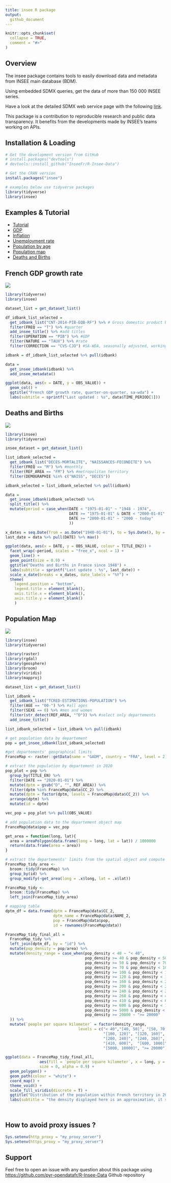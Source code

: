 ---
title: insee R package
output: 
  github_document
---

```{r, echo = FALSE}
knitr::opts_chunk$set(
  collapse = TRUE,
  comment = "#>"
)

```

<!-- <br> -->

<!-- [![CRAN status](https://www.r-pkg.org/badges/version/insee)](https://cran.r-project.org/package=insee) -->
<!-- [![CRAN checks](https://cranchecks.info/badges/worst/insee)](https://cran.r-project.org/web/checks/check_results_insee.html) -->
<!-- [![Codecov test coverage](https://codecov.io/gh/InseeFr/R-Insee-Data/branch/master/graph/badge.svg)](https://codecov.io/gh/InseeFr/R-Insee-Data?branch=master) -->
<!-- [![lifecycle](https://img.shields.io/badge/lifecycle-stable-green.svg)](https://lifecycle.r-lib.org/articles/stages.html) -->
<!-- [![Downloads](https://cranlogs.r-pkg.org/badges/grand-total/insee)](https://cran.r-project.org/package=insee) -->
<!-- [![Downloads](https://cranlogs.r-pkg.org/badges/insee)](https://cran.r-project.org/package=insee) -->
<!-- [![Project Status: Active – The project has reached a stable, usable state and is being actively developed.](https://www.repostatus.org/badges/latest/active.svg)](https://www.repostatus.org/) -->
<!-- [![Build Status](https://travis-ci.org/InseeFr/R-Insee-Data.svg?branch=master)](https://travis-ci.org/InseeFr/R-Insee-Data) -->
<!-- [![R build status](https://github.com/hadrilec/insee/workflows/R-CMD-check/badge.svg)](https://github.com/InseeFr/R-Insee-Data/actions) -->

<!-- <br> -->

## Overview

The insee package contains tools to easily download data and metadata from INSEE main database (BDM). 

Using embedded SDMX queries, get the data of more than 150 000 INSEE series.

Have a look at the detailed SDMX web service page with the following [link](https://www.insee.fr/en/information/2868055).

This package is a contribution to reproducible research and public data  transparency. It benefits from the developments made by INSEE's teams working on APIs.

## Installation & Loading
```{r eval = FALSE}
# Get the development version from GitHub
# install.packages("devtools")
# devtools::install_github("InseeFr/R-Insee-Data")

# Get the CRAN version
install.packages("insee")

# examples below use tidyverse packages 
library(tidyverse)
library(insee)
```
## Examples & Tutorial

* [Tutorial](https://pyr-opendatafr.github.io/R-Insee-Data/articles/insee.html)
* [GDP](https://pyr-opendatafr.github.io/R-Insee-Data/articles/v2_gdp-vignettes.html)
* [Inflation](https://pyr-opendatafr.github.io/R-Insee-Data/articles/v3_inflation-vignettes.html)
* [Unemployment rate](https://pyr-opendatafr.github.io/R-Insee-Data/articles/v4_unem-vignettes.html)
* [Population by age](https://pyr-opendatafr.github.io/R-Insee-Data/articles/v5_pop-vignettes.html)
* [Population map](https://pyr-opendatafr.github.io/R-Insee-Data/articles/v6_pop_map-vignettes.html)
* [Deaths and Births](https://pyr-opendatafr.github.io/R-Insee-Data/articles/v7_death_birth-vignettes.html)

## French GDP growth rate

![](vignettes/gdp.png)

```{r eval = FALSE}
library(tidyverse)
library(insee)

dataset_list = get_dataset_list()

df_idbank_list_selected =
  get_idbank_list("CNT-2014-PIB-EQB-RF") %>% # Gross domestic product balance
  filter(FREQ == "T") %>% #quarter
  add_insee_title() %>% #add titles
  filter(OPERATION == "PIB") %>% #GDP
  filter(NATURE == "TAUX") %>% #rate
  filter(CORRECTION == "CVS-CJO") #SA-WDA, seasonally adjusted, working day adjusted

idbank = df_idbank_list_selected %>% pull(idbank)

data = 
  get_insee_idbank(idbank) %>% 
  add_insee_metadata()

ggplot(data, aes(x = DATE, y = OBS_VALUE)) +
  geom_col() +
  ggtitle("French GDP growth rate, quarter-on-quarter, sa-wda") +
  labs(subtitle = sprintf("Last updated : %s", data$TIME_PERIOD[1]))
```

## Deaths and Births

![](vignettes/death_birth.png)


```{r eval = FALSE}
library(insee)
library(tidyverse)

insee_dataset = get_dataset_list()

list_idbank_selected = 
  get_idbank_list("DECES-MORTALITE", "NAISSANCES-FECONDITE") %>% 
  filter(FREQ == "M") %>% #monthly
  filter(REF_AREA == "FM") %>% #metropolitan territory
  filter(DEMOGRAPHIE %in% c("NAISS", "DECES"))

idbank_selected = list_idbank_selected %>% pull(idbank)

data = 
  get_insee_idbank(idbank_selected) %>% 
  split_title() %>% 
  mutate(period = case_when(DATE < "1975-01-01" ~ "1948 - 1974",
                            DATE >= "1975-01-01" & DATE < "2000-01-01" ~ "1975 - 1999",
                            DATE >= "2000-01-01" ~ "2000 - today"
                            ))

x_dates = seq.Date(from = as.Date("1940-01-01"), to = Sys.Date(), by = "5 years")
last_date = data %>% pull(DATE) %>% max()

ggplot(data, aes(x = DATE, y = OBS_VALUE, colour = TITLE_EN2)) +
  facet_wrap(~period, scales = "free_x", ncol = 1) +
  geom_line() +
  geom_point(size = 0.9) +
  ggtitle("Deaths and Births in France since 1948") +
  labs(subtitle = sprintf("Last update : %s", last_date)) +
  scale_x_date(breaks = x_dates, date_labels = "%Y") +
  theme(
    legend.position = "bottom",
    legend.title = element_blank(),
    axis.title.x = element_blank(),
    axis.title.y = element_blank()
    )

```

## Population Map

![](vignettes/pop_map.png)

```{r message=FALSE, warning=FALSE,eval=FALSE}
library(insee)
library(tidyverse)

library(raster)
library(rgdal)
library(geosphere)
library(broom)
library(viridis)
library(mapproj)

dataset_list = get_dataset_list()

list_idbank = 
  get_idbank_list("TCRED-ESTIMATIONS-POPULATION") %>%
  filter(AGE == "00-") %>% #all ages
  filter(SEXE == 0) %>% #men and women
  filter(str_detect(REF_AREA, "^D")) %>% #select only departements
  add_insee_title()

list_idbank_selected = list_idbank %>% pull(idbank)

# get population data by departement
pop = get_insee_idbank(list_idbank_selected) 

#get departements' geographical limits
FranceMap <- raster::getData(name = "GADM", country = "FRA", level = 2)

# extract the population by departement in 2020
pop_plot = pop %>%
  group_by(TITLE_EN) %>%
  filter(DATE == "2020-01-01") %>%
  mutate(dptm = gsub("D", "", REF_AREA)) %>%
  filter(dptm %in% FranceMap@data$CC_2) %>%
  mutate(dptm = factor(dptm, levels = FranceMap@data$CC_2)) %>%
  arrange(dptm) %>%
  mutate(id = dptm)

vec_pop = pop_plot %>% pull(OBS_VALUE)

# add population data to the departement object map
FranceMap@data$pop = vec_pop

get_area = function(long, lat){
  area = areaPolygon(data.frame(long = long, lat = lat)) / 1000000
  return(data.frame(area = area))
}

# extract the departements' limits from the spatial object and compute the surface
FranceMap_tidy_area <- 
  broom::tidy(FranceMap) %>% 
  group_by(id) %>%
  group_modify(~get_area(long = .x$long, lat = .x$lat))

FranceMap_tidy <- 
  broom::tidy(FranceMap) %>% 
  left_join(FranceMap_tidy_area)

# mapping table
dptm_df = data.frame(dptm = FranceMap@data$CC_2,
                     dptm_name = FranceMap@data$NAME_2,
                     pop = FranceMap@data$pop,
                     id = rownames(FranceMap@data))

FranceMap_tidy_final_all =
  FranceMap_tidy %>%
  left_join(dptm_df, by = "id") %>%
  mutate(pop_density = pop/area) %>% 
  mutate(density_range = case_when(pop_density < 40 ~ "< 40",
                                   pop_density >= 40 & pop_density < 50 ~ "[40, 50]",
                                   pop_density >= 50 & pop_density < 70 ~ "[50, 70]",
                                   pop_density >= 70 & pop_density < 100 ~ "[70, 100]",
                                   pop_density >= 100 & pop_density < 120 ~ "[100, 120]",
                                   pop_density >= 120 & pop_density < 160 ~ "[120, 160]",
                                   pop_density >= 160 & pop_density < 200 ~ "[160, 200]",
                                   pop_density >= 200 & pop_density < 240 ~ "[200, 240]",
                                   pop_density >= 240 & pop_density < 260 ~ "[240, 260]",
                                   pop_density >= 260 & pop_density < 410 ~ "[260, 410]",
                                   pop_density >= 410 & pop_density < 600 ~ "[410, 600]",
                                   pop_density >= 600 & pop_density < 1000 ~ "[600, 1000]",
                                   pop_density >= 5000 & pop_density < 10000 ~ "[5000, 10000]",
                                   pop_density >= 20000 ~ ">= 20000"
  )) %>% 
  mutate(`people per square kilometer` = factor(density_range,
                                levels = c("< 40","[40, 50]", "[50, 70]","[70, 100]",
                                           "[100, 120]", "[120, 160]", "[160, 200]",
                                           "[200, 240]", "[240, 260]", "[260, 410]",
                                           "[410, 600]",  "[600, 1000]",
                                           "[5000, 10000]", ">= 20000")))

ggplot(data = FranceMap_tidy_final_all,
               aes(fill = `people per square kilometer`, x = long, y = lat, group = group) ,
               size = 0, alpha = 0.9) +
  geom_polygon() +
  geom_path(colour = "white") +
  coord_map() +
  theme_void() +
  scale_fill_viridis(discrete = T) + 
  ggtitle("Distribution of the population within French territory in 2020") +
  labs(subtitle = "the density displayed here is an approximation, it should not be considered as an official statistics")
  
  
```


## How to avoid proxy issues ?
```{r proxy, eval=FALSE}
Sys.setenv(http_proxy = "my_proxy_server")
Sys.setenv(https_proxy = "my_proxy_server")
```


## Support
Feel free to open an issue with any question about this package using <https://github.com/pyr-opendatafr/R-Insee-Data> Github repository
